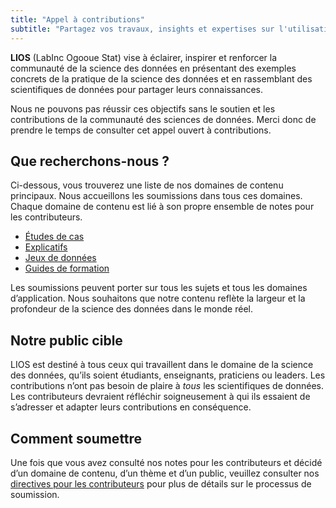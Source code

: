 ```yaml
---
title: "Appel à contributions"
subtitle: "Partagez vos travaux, insights et expertises sur l'utilisation de la science des données dans la prise de décision réelle"
---
```

  
**LIOS** (LabInc Ogooue Stat) vise à éclairer, inspirer et renforcer la communauté de la science des données en présentant des exemples concrets de la pratique de la science des données et en rassemblant des scientifiques de données pour partager leurs connaissances.

Nous ne pouvons pas réussir ces objectifs sans le soutien et les contributions de la communauté des sciences de données. Merci donc de prendre le temps de consulter cet appel ouvert à contributions.

## Que recherchons-nous ?
Ci-dessous, vous trouverez une liste de nos domaines de contenu principaux. Nous accueillons les soumissions dans tous ces domaines. Chaque domaine de contenu est lié à son propre ensemble de notes pour les contributeurs.

* [Études de cas](case-studies.qmd)
* [Explicatifs](explainers.qmd)
* [Jeux de données](datasets.qmd)
* [Guides de formation](training-guides.qmd)


Les soumissions peuvent porter sur tous les sujets et tous les domaines d'application. Nous souhaitons que notre contenu reflète la largeur et la profondeur de la science des données dans le monde réel.

## Notre public cible
LIOS est destiné à tous ceux qui travaillent dans le domaine de la science des données, qu'ils soient étudiants, enseignants, praticiens ou leaders. Les contributions n'ont pas besoin de plaire à *tous* les scientifiques de données. Les contributeurs devraient réfléchir soigneusement à qui ils essaient de s'adresser et adapter leurs contributions en conséquence.

  
## Comment soumettre
Une fois que vous avez consulté nos notes pour les contributeurs et décidé d'un domaine de contenu, d'un thème et d'un public, veuillez consulter nos [directives pour les contributeurs](contributor-guidelines.qmd) pour plus de détails sur le processus de soumission.